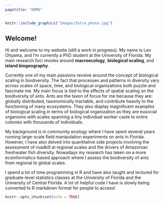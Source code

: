 ```yaml
---
pagetitle: "HOME"
---
```


```r
knitr::include_graphics("Images/Intro_photo.jpg")
```


## Welcome!

Hi and welcome to my website (still a work in progress). My name is Leo Ohyama, and I'm currently a PhD student at the University of Florida. My main research foci revoles around **macroecology**, **biological scaling**, and **island biogeography**. 

Currently one of my main passions revolve around the concept of biological scaling in biodiversity. The fact that processes and patterns in diversity vary across scales of space, time, and biological organizations both puzzle and fascinate me. My main focus is tied to the effects of spatial scaling on the biodiversity of ants. Ants are the taxon of focus for me because they are: globally distributed, taxonomically tractable, and contribute heavily to the functioning of many ecosystems. They also display magnificent examples of biological scaling in terms of biological organization as they are eusocial organisms with scales spanning a tiny individual worker caste to entire colonies with thousands of individuals.

My background is in community ecology where I have spent several years running large-scale field manipulation experiments on ants in Florida. However, I have also delved into quantitative side projects involving the assessment of roadkill at regional scales and the drivers of Amazonian freshwater fish diversity. Nowadays my research has taken on a more ecoinformatics-based approach where I assess the biodiversity of ants from regional to global scales.

I spend a lot of time programming in R and have also taught and lectured for graduate-level statistics classes at the University of Florida and the University of Central Florida. A lot of helpful code I have is slowly being converted to R markdown format for people to access!

```r
knitr::opts_chunk$set(echo = TRUE)
```


